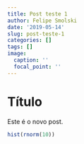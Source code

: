 ```yaml
---
title: Post teste 1
author: Felipe Smolski
date: '2019-05-14'
slug: post-teste-1
categories: []
tags: []
image:
  caption: ''
  focal_point: ''
---
```



# Título

Este é o novo post. 


```r
hist(rnorm(10))
```

